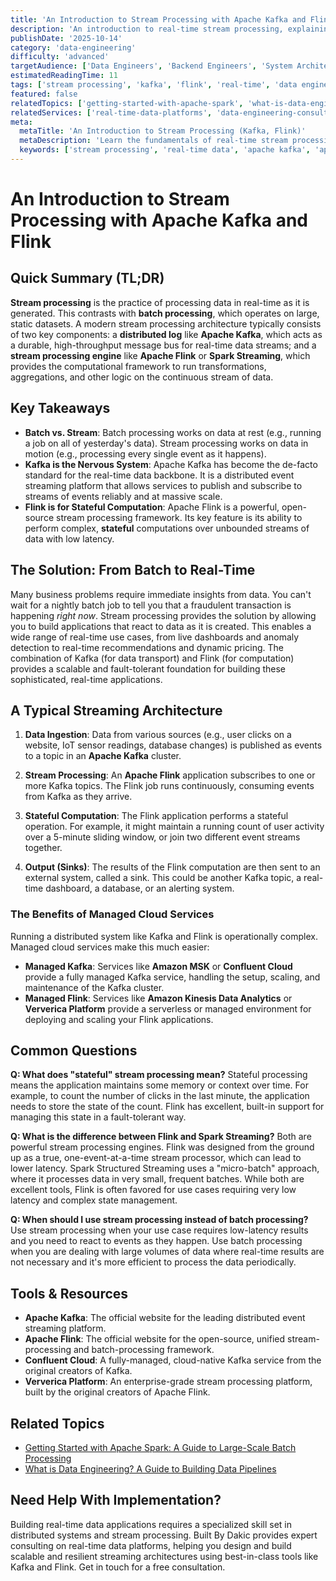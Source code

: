 ```yaml
---
title: 'An Introduction to Stream Processing with Apache Kafka and Flink'
description: 'An introduction to real-time stream processing, explaining the roles of a distributed log like Apache Kafka and a stream processing engine like Apache Flink.'
publishDate: '2025-10-14'
category: 'data-engineering'
difficulty: 'advanced'
targetAudience: ['Data Engineers', 'Backend Engineers', 'System Architects']
estimatedReadingTime: 11
tags: ['stream processing', 'kafka', 'flink', 'real-time', 'data engineering']
featured: false
relatedTopics: ['getting-started-with-apache-spark', 'what-is-data-engineering-a-guide-to-building-data-pipelines']
relatedServices: ['real-time-data-platforms', 'data-engineering-consulting']
meta:
  metaTitle: 'An Introduction to Stream Processing (Kafka, Flink)'
  metaDescription: 'Learn the fundamentals of real-time stream processing. This guide explains how Apache Kafka and Apache Flink work together to enable real-time analytics and applications.'
  keywords: ['stream processing', 'real-time data', 'apache kafka', 'apache flink']
---
```


# An Introduction to Stream Processing with Apache Kafka and Flink

## Quick Summary (TL;DR)

**Stream processing** is the practice of processing data in real-time as it is generated. This contrasts with **batch processing**, which operates on large, static datasets. A modern stream processing architecture typically consists of two key components: a **distributed log** like **Apache Kafka**, which acts as a durable, high-throughput message bus for real-time data streams; and a **stream processing engine** like **Apache Flink** or **Spark Streaming**, which provides the computational framework to run transformations, aggregations, and other logic on the continuous stream of data.

## Key Takeaways

- **Batch vs. Stream**: Batch processing works on data at rest (e.g., running a job on all of yesterday's data). Stream processing works on data in motion (e.g., processing every single event as it happens).
- **Kafka is the Nervous System**: Apache Kafka has become the de-facto standard for the real-time data backbone. It is a distributed event streaming platform that allows services to publish and subscribe to streams of events reliably and at massive scale.
- **Flink is for Stateful Computation**: Apache Flink is a powerful, open-source stream processing framework. Its key feature is its ability to perform complex, **stateful** computations over unbounded streams of data with low latency.

## The Solution: From Batch to Real-Time

Many business problems require immediate insights from data. You can't wait for a nightly batch job to tell you that a fraudulent transaction is happening _right now_. Stream processing provides the solution by allowing you to build applications that react to data as it is created. This enables a wide range of real-time use cases, from live dashboards and anomaly detection to real-time recommendations and dynamic pricing. The combination of Kafka (for data transport) and Flink (for computation) provides a scalable and fault-tolerant foundation for building these sophisticated, real-time applications.

## A Typical Streaming Architecture

1.  **Data Ingestion**: Data from various sources (e.g., user clicks on a website, IoT sensor readings, database changes) is published as events to a topic in an **Apache Kafka** cluster.

2.  **Stream Processing**: An **Apache Flink** application subscribes to one or more Kafka topics. The Flink job runs continuously, consuming events from Kafka as they arrive.

3.  **Stateful Computation**: The Flink application performs a stateful operation. For example, it might maintain a running count of user activity over a 5-minute sliding window, or join two different event streams together.

4.  **Output (Sinks)**: The results of the Flink computation are then sent to an external system, called a sink. This could be another Kafka topic, a real-time dashboard, a database, or an alerting system.

### The Benefits of Managed Cloud Services

Running a distributed system like Kafka and Flink is operationally complex. Managed cloud services make this much easier:

- **Managed Kafka**: Services like **Amazon MSK** or **Confluent Cloud** provide a fully managed Kafka service, handling the setup, scaling, and maintenance of the Kafka cluster.
- **Managed Flink**: Services like **Amazon Kinesis Data Analytics** or **Ververica Platform** provide a serverless or managed environment for deploying and scaling your Flink applications.

## Common Questions

**Q: What does "stateful" stream processing mean?**
Stateful processing means the application maintains some memory or context over time. For example, to count the number of clicks in the last minute, the application needs to store the state of the count. Flink has excellent, built-in support for managing this state in a fault-tolerant way.

**Q: What is the difference between Flink and Spark Streaming?**
Both are powerful stream processing engines. Flink was designed from the ground up as a true, one-event-at-a-time stream processor, which can lead to lower latency. Spark Structured Streaming uses a "micro-batch" approach, where it processes data in very small, frequent batches. While both are excellent tools, Flink is often favored for use cases requiring very low latency and complex state management.

**Q: When should I use stream processing instead of batch processing?**
Use stream processing when your use case requires low-latency results and you need to react to events as they happen. Use batch processing when you are dealing with large volumes of data where real-time results are not necessary and it's more efficient to process the data periodically.

## Tools & Resources

- **Apache Kafka**: The official website for the leading distributed event streaming platform.
- **Apache Flink**: The official website for the open-source, unified stream-processing and batch-processing framework.
- **Confluent Cloud**: A fully-managed, cloud-native Kafka service from the original creators of Kafka.
- **Ververica Platform**: An enterprise-grade stream processing platform, built by the original creators of Apache Flink.

## Related Topics

- [Getting Started with Apache Spark: A Guide to Large-Scale Batch Processing](/category/data-engineering/getting-started-with-apache-spark)
- [What is Data Engineering? A Guide to Building Data Pipelines](/category/data-engineering/what-is-data-engineering-a-guide-to-building-data-pipelines)

## Need Help With Implementation?

Building real-time data applications requires a specialized skill set in distributed systems and stream processing. Built By Dakic provides expert consulting on real-time data platforms, helping you design and build scalable and resilient streaming architectures using best-in-class tools like Kafka and Flink. Get in touch for a free consultation.
